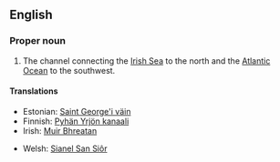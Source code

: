 ==English==

===Proper noun===
{{en-proper noun}}

# The channel connecting the [[Irish Sea]] to the north and the [[Atlantic Ocean]] to the southwest.

====Translations====
{{top}}
*Estonian: [[Saint George'i väin]]
*Finnish: [[Pyhän Yrjön kanaali]]
*Irish: [[Muir Bhreatan]]
{{mid}}
*Welsh: [[Sianel San Siôr]]
{{bottom}}